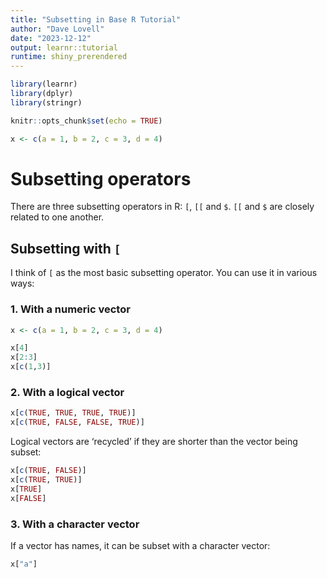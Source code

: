 ```yaml
---
title: "Subsetting in Base R Tutorial"
author: "Dave Lovell"
date: "2023-12-12"
output: learnr::tutorial
runtime: shiny_prerendered
---
```



<!-- ## Libraries -->

```r
library(learnr)
library(dplyr)
library(stringr)
```

```r
knitr::opts_chunk$set(echo = TRUE)

x <- c(a = 1, b = 2, c = 3, d = 4)
```

# Subsetting operators

There are three subsetting operators in R: `[`, `[[` and `$`. `[[` and `$` are closely related to one another.

## Subsetting with `[`

I think of `[` as the most basic subsetting operator. You can use it in various ways:

### 1. With a numeric vector

```r
x <- c(a = 1, b = 2, c = 3, d = 4)

x[4]
x[2:3]
x[c(1,3)]
```

### 2. With a logical vector

```r
x[c(TRUE, TRUE, TRUE, TRUE)]
x[c(TRUE, FALSE, FALSE, TRUE)]
```

Logical vectors are 'recycled' if they are shorter than the vector being subset:

```r
x[c(TRUE, FALSE)]
x[c(TRUE, TRUE)]
x[TRUE]
x[FALSE]
```

### 3. With a character vector

If a vector has names, it can be subset with a character vector:

```r
x["a"]


```

